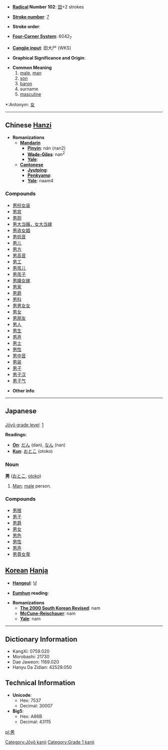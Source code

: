 * '''[[Wiktionary:Chinese radical index| Radical]] Number 102''': [[Wiktionary:Chinese radical index 田|田]]+2 strokes

* '''[[Wiktionary:Chinese total strokes index|Stroke number]]''': [[Wiktionary:Chinese total strokes index 7|7]]

* '''Stroke order''': 

* '''[[Wiktionary:Chinese four corner index|Four-Corner System]]''': 6042<sub>7</sub>

* '''[[Wiktionary:Chinese Cangjie index|Cangjie input]]''': 田大尸 (WKS)

* '''Graphical Significance and Origin''': 

* '''Common Meaning'''
*# [[male]], [[man]]
*# [[son]]
*# [[baron]]
*# surname
*# [[masculine]]

*:Antonym: [[女]]

----

== Chinese [[Hanzi]] ==

* '''Romanizations'''
** '''[[Mandarin]]'''
*** '''[[Pinyin]]''': nán (nan2)
*** '''[[Wade-Giles]]''': nan<sup>2</sup>
*** '''[[Yale]]''': 
** '''[[Cantonese]]'''
*** '''[[Jyutping]]''':
*** '''[[Penkyamp]]''': 
*** '''[[Yale]]''': naam4

===Compounds===
*[[男扮女装]]
*[[男宾]]
*[[男厕]]
*[[男大当婚，女大当嫁]]
*[[男盗女娼]]
*[[男低音]]
*[[男儿]]
*[[男方]]
*[[男高音]]
*[[男工]]
*[[男孩儿]]
*[[男孩子]]
*[[男婚女嫁]]
*[[男家]]
*[[男爵]]
*[[男科]]
*[[男男女女]]
*[[男女]]
*[[男朋友]]
*[[男人]]
*[[男生]]
*[[男声]]
*[[男士]]
*[[男性]]
*[[男中音]]
*[[男装]]
*[[男子]]
*[[男子汉]]
*[[男子气]]

* '''Other info''': 

----

== Japanese ==

=== {{Kanji}} ===
[[:Category:Jōyō kanji|Jōyō grade level]]: [[:Category:Grade 1 kanji|1]]

'''Readings:'''
* '''[[On]]''': [[だん]] (dan), [[なん]] (nan)
* '''[[Kun]]''': [[おとこ]] (otoko)

[[Category:Jōyō kanji]][[Category:Grade 1 kanji]]

=== Noun ===
'''男''' ([[おとこ]], [[otoko]])

# [[Man]]; [[male]] person.

===Compounds===
*[[男根]]
*[[男子]]
*[[男爵]]
*[[男女]]
*[[男色]]
*[[男性]]
*[[男声]]
*[[男尊女卑]]

== [[Korean]] [[Hanja]] ==

* '''[[Hangeul]]''': 남

* '''[[Eumhun]] reading''': 

* '''Romanizations'''
** '''[[The 2000 South Korean Revised Romanization|The 2000 South Korean Revised]]''': nam
** '''[[McCune-Reischauer]]''': nam
** '''[[Yale]]''': nam

----

== Dictionary Information ==

* KangXi: 0759.020
* Morobashi: 21730
* Dae Jaweon: 1169.020
* Hanyu Da Zidian: 42529.050

== Technical Information ==

* '''Unicode''':
** Hex: 7537
** Decimal: 30007
* '''Big5''':
** Hex: A86B
** Decimal: 43115

[[pl:男]]